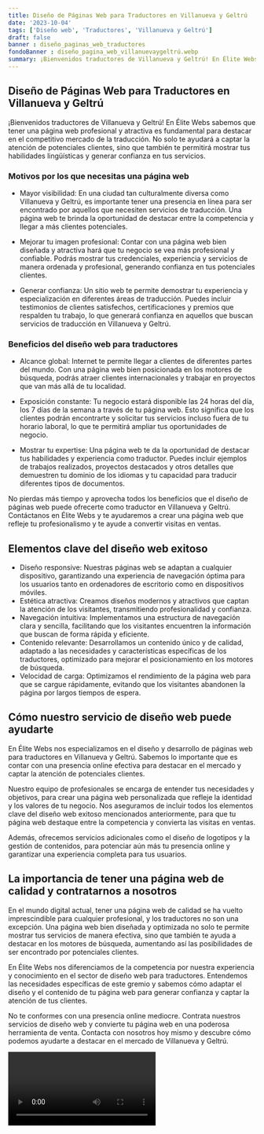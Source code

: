 ```yaml
---
title: Diseño de Páginas Web para Traductores en Villanueva y Geltrú
date: '2023-10-04'
tags: ['Diseño web', 'Traductores', 'Villanueva y Geltrú']
draft: false
banner : diseño_paginas_web_traductores
fondoBanner : diseño_pagina_web_villanuevaygeltrú.webp
summary: ¡Bienvenidos traductores de Villanueva y Geltrú! En Élite Webs sabemos que tener una página web profesional y atractiva es fundamental para destacar en el competitivo mercado de la traducción. No solo te ayudará a captar la atención de potenciales clientes, sino que también te permitirá mostrar tus habilidades lingüísticas y generar confianza en tus servicios.
---
```


## Diseño de Páginas Web para Traductores en Villanueva y Geltrú

¡Bienvenidos traductores de Villanueva y Geltrú! En Élite Webs sabemos que tener una página web profesional y atractiva es fundamental para destacar en el competitivo mercado de la traducción. No solo te ayudará a captar la atención de potenciales clientes, sino que también te permitirá mostrar tus habilidades lingüísticas y generar confianza en tus servicios.

### Motivos por los que necesitas una página web

- Mayor visibilidad: En una ciudad tan culturalmente diversa como Villanueva y Geltrú, es importante tener una presencia en línea para ser encontrado por aquellos que necesiten servicios de traducción. Una página web te brinda la oportunidad de destacar entre la competencia y llegar a más clientes potenciales.

- Mejorar tu imagen profesional: Contar con una página web bien diseñada y atractiva hará que tu negocio se vea más profesional y confiable. Podrás mostrar tus credenciales, experiencia y servicios de manera ordenada y profesional, generando confianza en tus potenciales clientes.

- Generar confianza: Un sitio web te permite demostrar tu experiencia y especialización en diferentes áreas de traducción. Puedes incluir testimonios de clientes satisfechos, certificaciones y premios que respalden tu trabajo, lo que generará confianza en aquellos que buscan servicios de traducción en Villanueva y Geltrú.

### Beneficios del diseño web para traductores

- Alcance global: Internet te permite llegar a clientes de diferentes partes del mundo. Con una página web bien posicionada en los motores de búsqueda, podrás atraer clientes internacionales y trabajar en proyectos que van más allá de tu localidad.

- Exposición constante: Tu negocio estará disponible las 24 horas del día, los 7 días de la semana a través de tu página web. Esto significa que los clientes podrán encontrarte y solicitar tus servicios incluso fuera de tu horario laboral, lo que te permitirá ampliar tus oportunidades de negocio.

- Mostrar tu expertise: Una página web te da la oportunidad de destacar tus habilidades y experiencia como traductor. Puedes incluir ejemplos de trabajos realizados, proyectos destacados y otros detalles que demuestren tu dominio de los idiomas y tu capacidad para traducir diferentes tipos de documentos.

No pierdas más tiempo y aprovecha todos los beneficios que el diseño de páginas web puede ofrecerte como traductor en Villanueva y Geltrú. Contáctanos en Élite Webs y te ayudaremos a crear una página web que refleje tu profesionalismo y te ayude a convertir visitas en ventas.

<GifSeo />

<Cta />

## Elementos clave del diseño web exitoso

- Diseño responsive: Nuestras páginas web se adaptan a cualquier dispositivo, garantizando una experiencia de navegación óptima para los usuarios tanto en ordenadores de escritorio como en dispositivos móviles.
- Estética atractiva: Creamos diseños modernos y atractivos que captan la atención de los visitantes, transmitiendo profesionalidad y confianza.
- Navegación intuitiva: Implementamos una estructura de navegación clara y sencilla, facilitando que los visitantes encuentren la información que buscan de forma rápida y eficiente.
- Contenido relevante: Desarrollamos un contenido único y de calidad, adaptado a las necesidades y características específicas de los traductores, optimizado para mejorar el posicionamiento en los motores de búsqueda.
- Velocidad de carga: Optimizamos el rendimiento de la página web para que se cargue rápidamente, evitando que los visitantes abandonen la página por largos tiempos de espera.

## Cómo nuestro servicio de diseño web puede ayudarte

En Élite Webs nos especializamos en el diseño y desarrollo de páginas web para traductores en Villanueva y Geltrú. Sabemos lo importante que es contar con una presencia online efectiva para destacar en el mercado y captar la atención de potenciales clientes.

Nuestro equipo de profesionales se encarga de entender tus necesidades y objetivos, para crear una página web personalizada que refleje la identidad y los valores de tu negocio. Nos aseguramos de incluir todos los elementos clave del diseño web exitoso mencionados anteriormente, para que tu página web destaque entre la competencia y convierta las visitas en ventas.

Además, ofrecemos servicios adicionales como el diseño de logotipos y la gestión de contenidos, para potenciar aún más tu presencia online y garantizar una experiencia completa para tus usuarios.

## La importancia de tener una página web de calidad y contratarnos a nosotros

En el mundo digital actual, tener una página web de calidad se ha vuelto imprescindible para cualquier profesional, y los traductores no son una excepción. Una página web bien diseñada y optimizada no solo te permite mostrar tus servicios de manera efectiva, sino que también te ayuda a destacar en los motores de búsqueda, aumentando así las posibilidades de ser encontrado por potenciales clientes.

En Élite Webs nos diferenciamos de la competencia por nuestra experiencia y conocimiento en el sector de diseño web para traductores. Entendemos las necesidades específicas de este gremio y sabemos cómo adaptar el diseño y el contenido de tu página web para generar confianza y captar la atención de tus clientes.

No te conformes con una presencia online mediocre. Contrata nuestros servicios de diseño web y convierte tu página web en una poderosa herramienta de venta. Contacta con nosotros hoy mismo y descubre cómo podemos ayudarte a destacar en el mercado de Villanueva y Geltrú.

<Video />

<CtaBot job='Traductores' city='Villanueva y Geltrú'/>

<Gmaps query='Villanueva y Geltrú+españa+maps' />